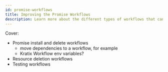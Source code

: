 ```yaml
---
id: promise-workflows
title: Improving the Promise Workflows
description: Learn more about the different types of workflows that can be used within a Promise.
---
```


Cover:

* Promise install and delete workflows
    * move dependencies to a workflow, for example
    * Kratix Workflow env variables?
* Resource deletion workflows
* Testing workflows
